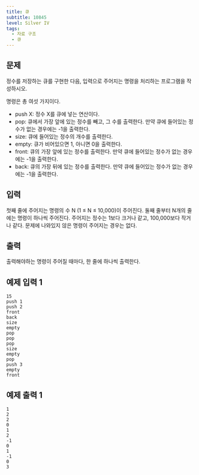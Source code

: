 ```yaml
---
title: 큐
subtitle: 10845
level: Silver IV
tags:
  - 자료 구조
  - 큐
---
```


## 문제

정수를 저장하는 큐를 구현한 다음, 입력으로 주어지는 명령을 처리하는 프로그램을 작성하시오.

명령은 총 여섯 가지이다.

- push X: 정수 X를 큐에 넣는 연산이다.
- pop: 큐에서 가장 앞에 있는 정수를 빼고, 그 수를 출력한다. 만약 큐에 들어있는 정수가 없는 경우에는 -1을 출력한다.
- size: 큐에 들어있는 정수의 개수를 출력한다.
- empty: 큐가 비어있으면 1, 아니면 0을 출력한다.
- front: 큐의 가장 앞에 있는 정수를 출력한다. 만약 큐에 들어있는 정수가 없는 경우에는 -1을 출력한다.
- back: 큐의 가장 뒤에 있는 정수를 출력한다. 만약 큐에 들어있는 정수가 없는 경우에는 -1을 출력한다.

## 입력

첫째 줄에 주어지는 명령의 수 N (1 ≤ N ≤ 10,000)이 주어진다. 둘째 줄부터 N개의 줄에는 명령이 하나씩 주어진다. 주어지는 정수는 1보다 크거나 같고, 100,000보다 작거나 같다. 문제에 나와있지 않은 명령이 주어지는 경우는 없다.

## 출력

출력해야하는 명령이 주어질 때마다, 한 줄에 하나씩 출력한다.

## 예제 입력 1

```
15
push 1
push 2
front
back
size
empty
pop
pop
pop
size
empty
pop
push 3
empty
front
```

## 예제 출력 1

```
1
2
2
0
1
2
-1
0
1
-1
0
3
```
